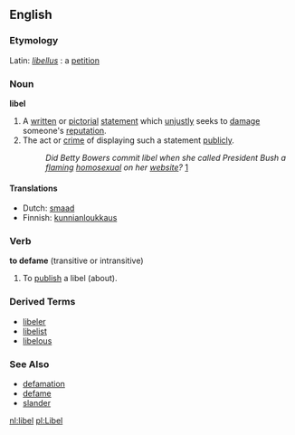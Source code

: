 ==English==
===Etymology===
Latin: ''[[libellus]]'' : a [[petition]]

===Noun===
'''libel'''

# A [[written]] or [[pictorial]] [[statement]] which [[unjustly]] seeks to [[damage]] someone's [[reputation]].
# The act or [[crime]] of displaying such a statement [[publicly]].
#: ''Did Betty Bowers commit libel when she called President Bush a [[flaming]] [[homosexual]] on her [[website]]?'' [http://www.bettybowers.com/isbushgay.html]  

====Translations====
*Dutch: [[smaad]]
*Finnish: [[kunnianloukkaus]]

===Verb===
'''to defame''' (transitive or intransitive)

# To [[publish]] a libel (about).

===Derived Terms===
*[[libeler]]
*[[libelist]]
*[[libelous]]

===See Also===
*[[defamation]]
*[[defame]]
*[[slander]]

[[nl:libel]]
[[pl:Libel]]